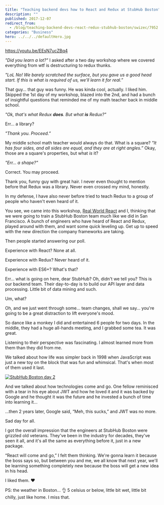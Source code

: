```yaml
---
title: "Teaching backend devs how to React and Redux at StubHub Boston"
description: ""
published: 2017-12-07
redirect_from:
  - /blog/teaching-backend-devs-react-redux-stubhub-boston/swizec/7952
categories: "Business"
hero: ../../../defaultHero.jpg
---
```


https://youtu.be/EEsN7ucZBq4

_"Did you learn a lot?"_ I asked after a two day workshop where we covered everything from wtf is destructuring to redux thunks.

_"LoL No! We barely scratched the surface, but you gave us a good head start. If this is what is required of us, we'll learn it for real.”_

That guy… that guy was funny. He was kinda cool, actually. I liked him. Skipped the 1st day of my workshop, blazed into the 2nd, and had a bunch of insightful questions that reminded me of my math teacher back in middle school.

_"Ok, that's what Redux **does**. But what **is** Redux?"_

Err… a library?

_"Thank you. Proceed.”_

My middle school math teacher would always do that. What is a square? _"It has four sides, and all sides are equal, and they are at right angles.”_ Okay, those are a square's properties, but what _is_ it?

_"Err… a shape?"_

Correct. You may proceed.

Thank you, funny guy with great hair. I never even thought to mention before that Redux was a library. Never even crossed my mind, honestly.

In my defense, I have also never before tried to teach Redux to a group of people who haven't even heard of it.

You see, we came into this workshop, [Real World React](https://www.meetup.com/Real-World-React/) and I, thinking that we were going to train a StubHub Boston team much like we did in San Francisco. A bunch of engineers who have heard of React and Redux, played around with them, and want some quick leveling up. Get up to speed with the new direction the company frameworks are taking.

Then people started answering our poll.

Experience with React? None at all.

Experience with Redux? Never heard of it.

Experience with ES6+? What's that?

Err… what is going on here, dear StubHub? Oh, didn't we tell you? This is our backend team. Their day-to-day is to build our API layer and data processing. Little bit of data mining and such.

Um, what?

Oh, and we just went through some… team changes, shall we say… you're going to be a great distraction to lift everyone's mood.

So dance like a monkey I did and entertained 6 people for two days. In the middle, they had a huge all-hands meeting, and I grabbed some tea. It was great.

Listening to their perspective was fascinating. I almost learned more from them than they did from me.

We talked about how life was simpler back in 1998 when JavaScript was just a new toy on the block that was fun and whimsical. That's when most of them used it last.

[![StubHub Boston day 2](./img/StubHub-Boston-day-24bgbcb.jpeg)](https://www.instagram.com/p/BcVFV3TFGpq/)

And we talked about how technologies come and go. One fellow reminisced with a tear in his eye about JWT and how he loved it and it was backed by Google and he thought it was the future and he invested a bunch of time into learning it…

…then 2 years later, Google said, “Meh, this sucks,” and JWT was no more.

Sad day for all.

I got the overall impression that the engineers at StubHub Boston were grizzled old veterans. They've been in the industry for decades, they've seen it all, and it's all the same as everything before it, just in a new package.

“React will come and go,” I felt them thinking. We're gonna learn it because the boss says so, but between you and me, we all know that next year, we'll be learning something completely new because the boss will get a new idea in his head.

I liked them. ❤️

PS: the weather in Boston… 👌 5 celsius or below, little bit wet, little bit chilly, just like home. I miss that.
